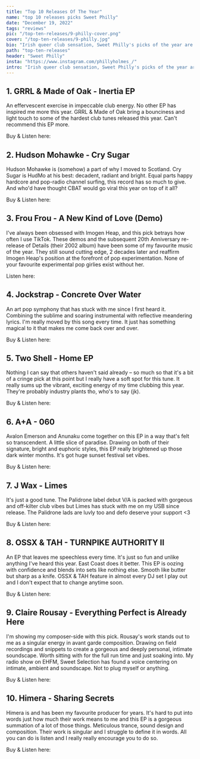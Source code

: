 ---
title: "Top 10 Releases Of The Year"
name: "top 10 releases picks Sweet Philly"
date: "December 19, 2022"
tags: "reviews"
pic: "/top-ten-releases/9-philly-cover.png"
cover: "/top-ten-releases/9-philly.jpg"
bio: "Irish queer club sensation, Sweet Philly's picks of the year are here"
path: "top-ten-releases"
header: "Sweet Philly"
insta: "https://www.instagram.com/phillyholmes_/"
intro: "Irish queer club sensation, Sweet Philly's picks of the year are here"
---

## 1. GRRL & Made of Oak - Inertia EP

<div className="row display-flex align-items-center">
<div className="col clubGuide">
<Picture src="/top-ten-releases/philly/1.jpg" alt="GRRL & Made of Oak - Inertia EP" size={1200} />
</div>
<div className="col clubGuide">

An effervescent exercise in impeccable club energy. No other EP has inspired me more this year. GRRL & Made of Oak bring a bounciness and light touch to some of the hardest club tunes released this year. Can't recommend this EP more.

Buy & Listen here: <HoverLink url="psychichotline.bandcamp.com/album/inertia" name="BandCamp" external />

</div>
</div>

## 2. Hudson Mohawke - Cry Sugar

<div className="row display-flex align-items-center">
<div className="col clubGuide">
<Picture src="/top-ten-releases/darkmavis/8.jpg" alt="Hudson Mohawke - Cry Sugar cover art" size={1200} />
</div>
<div className="col clubGuide">

Hudson Mohawke is (somehow) a part of why I moved to Scotland. Cry Sugar is HudMo at his best: decadent, radiant and bright. Equal parts happy hardcore and pop-radio channel surfing, this record has so much to give. And who'd have thought CBAT would go viral this year on top of it all?

Buy & Listen here: <HoverLink url="hudsonmohawke.bandcamp.com/album/cry-sugar" name="BandCamp" external />

</div>
</div>

## 3. Frou Frou - A New Kind of Love (Demo)

<div className="row display-flex align-items-center">
<div className="col clubGuide">
<Picture src="/top-ten-releases/philly/3.jpg" alt="Frou Frou - A New Kind of Love (Demo)" size={1200} />
</div>
<div className="col clubGuide">

I've always been obsessed with Imogen Heap, and this pick betrays how often I use TikTok. These demos and the subsequent 20th Anniversary re-release of Details (their 2002 album) have been some of my favourite music of the year. They still sound cutting edge, 2 decades later and reaffirm Imogen Heap's position at the forefront of pop experimentation. None of your favourite experimental pop girlies exist without her.

Listen here: <HoverLink url="open.spotify.com/track/3fuyYaLhZ2RoP9eWpvfP1H" name="Spotify" external />

</div>
</div>

## 4. Jockstrap - Concrete Over Water

<div className="row display-flex align-items-center">
<div className="col clubGuide">
<Picture src="/top-ten-releases/philly/4.jpg" alt="Jockstrap - Concrete Over Water" size={1200} />
</div>
<div className="col clubGuide">

An art pop symphony that has stuck with me since I first heard it. Combining the sublime and soaring instrumental with reflective meandering lyrics. I'm really moved by this song every time. It just has something magical to it that makes me come back over and over.

Buy & Listen here: <HoverLink url="jockstrapmusic.bandcamp.com/track/concrete-over-water" name="BandCamp" external />

</div>
</div>

## 5. Two Shell - Home EP

<div className="row display-flex align-items-center">
<div className="col clubGuide">
<Picture src="/top-ten-releases/philly/5.jpg" alt="Two Shell - Home EP" size={1200} />
</div>
<div className="col clubGuide">

Nothing I can say that others haven't said already – so much so that it's a bit of a cringe pick at this point but I really have a soft spot for this tune. It really sums up the vibrant, exciting energy of my time clubbing this year. They're probably industry plants tho, who's to say (jk).

Buy & Listen here: <HoverLink url="twoshell.bandcamp.com/album/home-3" name="BandCamp" external />

</div>
</div>

## 6. A+A - 060

<div className="row display-flex align-items-center">
<div className="col clubGuide">
<Picture src="/top-ten-releases/philly/6.jpg" alt="A+A - 060" size={1200} />
</div>
<div className="col clubGuide">

Avalon Emerson and Anunaku come together on this EP in a way that's felt so transcendent. A little slice of paradise. Drawing on both of their signature, bright and euphoric styles, this EP really brightened up those dark winter months. It's got huge sunset festival set vibes.

Buy & Listen here: <HoverLink url="ad93.bandcamp.com/album/060" name="BandCamp" external />

</div>
</div>

## 7. J Wax - Limes

<div className="row display-flex align-items-center">
<div className="col clubGuide">
<Picture src="top-ten-releases/oisin/4.jpg" alt="J Wax - Limes" size={1200} />
</div>
<div className="col clubGuide">

It's just a good tune. The Palidrone label debut V/A is packed with gorgeous and off-kilter club vibes but Limes has stuck with me on my USB since release. The Palidrone lads are luvly too and defo deserve your support \<3

Buy & Listen here: <HoverLink url="palidrone.bandcamp.com/album/rattle" name="BandCamp" external />

</div>
</div>

## 8. OSSX & TAH - TURNPIKE AUTHORITY II

<div className="row display-flex align-items-center">
<div className="col clubGuide">
<Picture src="/top-ten-releases/philly/8.jpg" alt="OSSX & TAH - TURNPIKE AUTHORITY II" size={1200} />
</div>
<div className="col clubGuide">

An EP that leaves me speechless every time. It's just so fun and unlike anything I've heard this year. East Coast does it better. This EP is oozing with confidence and blends into sets like nothing else. Smooth like butter but sharp as a knife. OSSX & TAH feature in almost every DJ set I play out and I don't expect that to change anytime soon.

Buy & Listen here: <HoverLink url="ossx.bandcamp.com/album/turnpike-authority-ii-2" name="BandCamp" external />

</div>
</div>

## 9. Claire Rousay - Everything Perfect is Already Here

<div className="row display-flex align-items-center">
<div className="col clubGuide">
<Picture src="/top-ten-releases/philly/9.jpg" alt="Claire Rousay - Everything Perfect is Already Here" size={1200} />
</div>
<div className="col clubGuide">

I'm showing my composer-side with this pick. Rousay's work stands out to me as a singular energy in avant garde composition. Drawing on field recordings and snippets to create a gorgeous and deeply personal, intimate soundscape. Worth sitting with for the full run time and just soaking into. My radio show on EHFM, Sweet Selection has found a voice centering on intimate, ambient and soundscape. Not to plug myself or anything.

Buy & Listen here: <HoverLink url="clairerousay.bandcamp.com/album/everything-perfect-is-already-here" name="BandCamp" external />

</div>
</div>

## 10. Himera - Sharing Secrets

<div className="row display-flex align-items-center">
<div className="col clubGuide">
<Picture src="/top-ten-releases/philly/10.jpg" alt="Himera - Sharing Secrets" size={1200} />
</div>
<div className="col clubGuide">

Himera is and has been my favourite producer for years. It's hard to put into words just how much their work means to me and this EP is a gorgeous summation of a lot of those things. Meticulous trance, sound design and composition. Their work is singular and I struggle to define it in words. All you can do is listen and I really really encourage you to do so.

Buy & Listen here: <HoverLink url="himera.bandcamp.com/album/sharing-secrets-unsl020" name="BandCamp" external />

</div>
</div>
